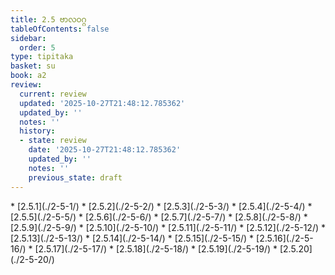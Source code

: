 ```yaml
---
title: 2.5 ဗာလဝဂ္ဂ
tableOfContents: false
sidebar:
  order: 5
type: tipitaka
basket: su
book: a2
review:
  current: review
  updated: '2025-10-27T21:48:12.785362'
  updated_by: ''
  notes: ''
  history:
  - state: review
    date: '2025-10-27T21:48:12.785362'
    updated_by: ''
    notes: ''
    previous_state: draft
---
```



<ReviewStatus review={frontmatter.review} showDetails={true} />

<HypothesisAnnotation frontmatter={frontmatter} />

<DynamicBreadcrumb />



<TableOfContents book="a2" section="2.5">
* [2.5.1](./2-5-1/)
* [2.5.2](./2-5-2/)
* [2.5.3](./2-5-3/)
* [2.5.4](./2-5-4/)
* [2.5.5](./2-5-5/)
* [2.5.6](./2-5-6/)
* [2.5.7](./2-5-7/)
* [2.5.8](./2-5-8/)
* [2.5.9](./2-5-9/)
* [2.5.10](./2-5-10/)
* [2.5.11](./2-5-11/)
* [2.5.12](./2-5-12/)
* [2.5.13](./2-5-13/)
* [2.5.14](./2-5-14/)
* [2.5.15](./2-5-15/)
* [2.5.16](./2-5-16/)
* [2.5.17](./2-5-17/)
* [2.5.18](./2-5-18/)
* [2.5.19](./2-5-19/)
* [2.5.20](./2-5-20/)
</TableOfContents>